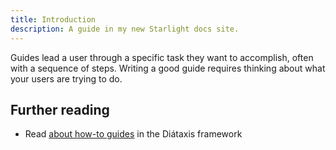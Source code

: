 ```yaml
---
title: Introduction
description: A guide in my new Starlight docs site.
---
```

Guides lead a user through a specific task they want to accomplish, often with a sequence of steps.
Writing a good guide requires thinking about what your users are trying to do.

## Further reading

- Read [about how-to guides](https://diataxis.fr/how-to-guides/) in the Diátaxis framework